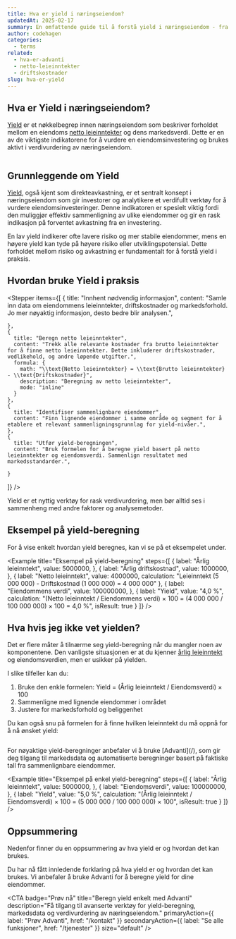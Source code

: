 ```yaml
---
title: Hva er yield i næringseiendom?
updatedAt: 2025-02-17
summary: En omfattende guide til å forstå yield i næringseiendom - fra grunnleggende konsepter til avanserte beregninger.
author: codehagen
categories:
  - terms
related:
  - hva-er-advanti
  - netto-leieinntekter
  - driftskostnader
slug: hva-er-yield
---
```


## Hva er Yield i næringseiendom?

[Yield](/help/article/hva-er-yield) er et nøkkelbegrep innen næringseiendom som beskriver forholdet mellom en eiendoms [netto leieinntekter](/help/article/netto-leieinntekter) og dens markedsverdi. Dette er en av de viktigste indikatorene for å vurdere en eiendomsinvestering og brukes aktivt i verdivurdering av næringseiendom.

<Math 
  formula="\text{Yield} = \left(\frac{\text{Årlig netto leieinntekt}}{\text{Eiendomsverdi}}\right) \times 100"
  description="Yield uttrykkes som en prosentandel av eiendommens verdi"
/>

## Grunnleggende om Yield

[Yield](/help/article/hva-er-yield), også kjent som direkteavkastning, er et sentralt konsept i næringseiendom som gir investorer og analytikere et verdifullt verktøy for å vurdere eiendomsinvesteringer. Denne indikatoren er spesielt viktig fordi den muliggjør effektiv sammenligning av ulike eiendommer og gir en rask indikasjon på forventet avkastning fra en investering.

En lav yield indikerer ofte lavere risiko og mer stabile eiendommer, mens en høyere yield kan tyde på høyere risiko eller utviklingspotensial. Dette forholdet mellom risiko og avkastning er fundamentalt for å forstå yield i praksis.

## Hvordan bruke Yield i praksis

<Stepper
  items={[
    {
      title: "Innhent nødvendig informasjon",
      content: "Samle inn data om eiendommens leieinntekter, driftskostnader og markedsforhold. Jo mer nøyaktig informasjon, desto bedre blir analysen.",

    },
    {
      title: "Beregn netto leieinntekter",
      content: "Trekk alle relevante kostnader fra brutto leieinntekter for å finne netto leieinntekter. Dette inkluderer driftskostnader, vedlikehold, og andre løpende utgifter.",
      formula: {
        math: "\\text{Netto leieinntekter} = \\text{Brutto leieinntekter} - \\text{Driftskostnader}",
        description: "Beregning av netto leieinntekter",
        mode: "inline"
      }
    },
    {
      title: "Identifiser sammenlignbare eiendommer",
      content: "Finn lignende eiendommer i samme område og segment for å etablere et relevant sammenligningsgrunnlag for yield-nivåer.",
    },
    {
      title: "Utfør yield-beregningen",
      content: "Bruk formelen for å beregne yield basert på netto leieinntekter og eiendomsverdi. Sammenlign resultatet med markedsstandarder.",

    }
  ]}
/>

<Note variant="success">
  Yield er et nyttig verktøy for rask verdivurdering, men bør alltid ses i sammenheng med andre faktorer og analysemetoder.
</Note>

## Eksempel på yield-beregning

For å vise enkelt hvordan yield beregnes, kan vi se på et eksempelet under. 

<Example
  title="Eksempel på yield-beregning"
  steps={[
    {
      label: "Årlig leieinntekt",
      value: 5000000,
    },
    {
      label: "Årlig driftskostnad",
      value: 1000000,
    },
    {
      label: "Netto leieinntekt",
      value: 4000000,
      calculation: "Leieinntekt (5 000 000) - Driftskostnad (1 000 000) = 4 000 000"
    },
    {
      label: "Eiendommens verdi",
      value: 100000000,
    },
    {
      label: "Yield",
      value: "4,0 %",
      calculation: "(Netto leieinntekt / Eiendommens verdi) × 100 = (4 000 000 / 100 000 000) × 100 = 4,0 %",
      isResult: true
    }
  ]}
/>

## Hva hvis jeg ikke vet yielden?

Det er flere måter å tilnærme seg yield-beregning når du mangler noen av komponentene. Den vanligste situasjonen er at du kjenner [årlig leieinntekt](/help/article/netto-leieinntekter) og eiendomsverdien, men er usikker på yielden.

I slike tilfeller kan du:

1. Bruke den enkle formelen: Yield = (Årlig leieinntekt / Eiendomsverdi) × 100
2. Sammenligne med lignende eiendommer i området
3. Justere for markedsforhold og beliggenhet

Du kan også snu på formelen for å finne hvilken leieinntekt du må oppnå for å nå ønsket yield:

<Math 
  formula="\text{Målsatt yield} = \left(\frac{\text{Ønsket årlig leieinntekt}}{\text{Eiendomsverdi}}\right) \times 100"
  description="Formel for beregning av målsatt yield"
/>

<Note variant="info">
  For nøyaktige yield-beregninger anbefaler vi å bruke [Advanti](/), som gir deg tilgang til markedsdata og automatiserte beregninger basert på faktiske tall fra sammenlignbare eiendommer.
</Note>

<Example
  title="Eksempel på enkel yield-beregning"
  steps={[
    {
      label: "Årlig leieinntekt",
      value: 5000000,
    },
    {
      label: "Eiendomsverdi",
      value: 100000000,
    },
    {
      label: "Yield",
      value: "5,0 %",
      calculation: "(Årlig leieinntekt / Eiendomsverdi) × 100 = (5 000 000 / 100 000 000) × 100",
      isResult: true
    }
  ]}
/>

## Oppsummering

Nedenfor finner du en oppsummering av hva yield er og hvordan det kan brukes.
<Summary
  title="Nøkkelpunkter om Yield"
  points={[
    {
      title: "Rask verdivurdering",
      description: "Gir en umiddelbar indikasjon på eiendommens verdi basert på netto leieinntekter",
      iconName: "barChart"
    },
    {
      title: "Sammenligning av investeringer",
      description: "Muliggjør effektiv sammenligning av ulike eiendomsinvesteringer",
      iconName: "scales"
    },
    {
      title: "Markedsanalyse",
      description: "Hjelper med å forstå markedstrender og prisnivåer i ulike segmenter",
      iconName: "lineChart"
    },
    {
      title: "Investeringsbeslutninger",
      description: "Støtter beslutningsprosessen ved kjøp og salg av næringseiendom",
      iconName: "lightbulb"
    }
  ]}
/>

Du har nå fått innledende forklaring på hva yield er og hvordan det kan brukes. Vi anbefaler å bruke Advanti for å beregne yield for dine eiendommer.

<CTA
  badge="Prøv nå"
  title="Beregn yield enkelt med Advanti"
  description="Få tilgang til avanserte verktøy for yield-beregning, markedsdata og verdivurdering av næringseiendom."
  primaryAction={{
    label: "Prøv Advanti",
    href: "/kontakt"
  }}
  secondaryAction={{
    label: "Se alle funksjoner",
    href: "/tjenester"
  }}
  size="default"
/>
